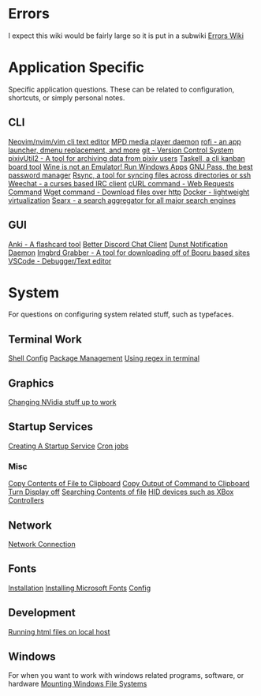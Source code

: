= Errors = 
I expect this wiki would be fairly large so it is put in a subwiki
[[./errors/errors.wiki|Errors Wiki]]


= Application Specific =
Specific application questions. These can be related to configuration, shortcuts, or simply personal notes.

== CLI ==
[[./applications/nvim.wiki|Neovim/nvim/vim cli text editor]] 
[[./applications/mpd.wiki|MPD media player daemon]] 
[[./applications/rofi.wiki|rofi - an app launcher, dmenu replacement, and more]]
[[./system/git.wiki|git - Version Control System]]
[[./applications/pixiv.wiki|pixivUtil2 - A tool for archiving data from pixiv users]]
[[./applications/taskell.wiki|Taskell, a cli kanban board tool]]
[[./applications/wine.wiki|Wine is not an Emulator! Run Windows Apps]]
[[./applications/pass.wiki|GNU Pass, the best password manager]]
[[./applications/rsync.wiki|Rsync, a tool for syncing files across directories or ssh]]
[[./applications/weechat.wiki|Weechat - a curses based IRC client]]
[[./applications/curl.wiki|cURL command - Web Requests Command]]
[[./applications/wget.wiki|Wget command - Download files over http]]
[[./applications/docker.wiki|Docker - lightweight virtualization]]
[[./applications/searx.wiki|Searx - a search aggregator for all major search engines]]


== GUI ==
[[./applications/anki.wiki|Anki - A flashcard tool]]
[[./applications/better-discord.wiki|Better Discord Chat Client]]
[[./applications/dunst.wiki|Dunst Notification Daemon]]
[[./applications/imgbrd-grabber.wiki|Imgbrd Grabber - A tool for downloading off of Booru based sites]]
[[./applications/vscode.wiki|VSCode - Debugger/Text editor]] 


= System =
For questions on configuring system related stuff, such as typefaces. 

== Terminal Work ==
[[./system/shell.wiki|Shell Config]]
[[./system/package-management.wiki|Package Management]]
[[./system/regex.wiki|Using regex in terminal]]

== Graphics ==
[[./system/nvidia.wiki|Changing NVidia stuff up to work]]

== Startup Services ==
[[./system/startup-service.wiki|Creating A Startup Service]]
[[./system/cronjobs.wiki|Cron jobs]]

=== Misc ===
[[./system/copying-contents-of-file-to-clipboard.wiki|Copy Contents of File to Clipboard]]
[[./system/copying-output-of-command-to-clipboard.wiki|Copy Output of Command to Clipboard]]
[[./system/turn-display-off.wiki|Turn Display off]]
[[./system/searching-files.wiki|Searching Contents of file]]
[[./system/HID.wiki|HID devices such as XBox Controllers]]

== Network ==
[[./system/connecting-to-wifi.wiki|Network Connection]]

== Fonts ==
[[./system/installing-fonts.wiki|Installation]]
[[./system/installing-microsoft-fonts.wiki|Installing Microsoft Fonts]]
[[./system/configuring-fonts.wiki|Config]]


== Development ==
[[./system/npm.wiki|Running html files on local host]]


== Windows ==
For when you want to work with windows related programs, software, or hardware
[[./windows/mounting_windows.wiki|Mounting Windows File Systems]]

